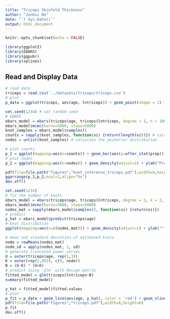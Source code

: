 ```yaml
---
title: "Triceps Skinfold Thickness"
author: "Junhui He"
date: "`r Sys.Date()`"
output: html_document
---
```


```r
knitr::opts_chunk$set(echo = FALSE)
```

```r
library(ggplot2)
library(EBARS)
library(ggpubr)
library(splines)
```


## Read and Display Data

```r
# read data
triceps = read.csv('../datasets/triceps/triceps.csv')
# plot
p_data = ggplot(triceps, aes(age, lntriceps)) + geom_point(shape = 1) + ylim(1.0, 4.0) + xlab('Age in years') + ylab('Triceps skinfold thickness in mm (log)')
```

```r
set.seed(1234) # set random seed
# EBARS
ebars_model = ebars(triceps$age, triceps$lntriceps, degree = 1, n = 1000, gamma = 2)
ebars_model$mcmc(burns=5000, steps=5000)
knot_samples = ebars_model$samples()
counts = sapply(knot_samples, function(xi) {return(length(xi))}) # calculate the number of knots
nodes = unlist(knot_samples) # calculate the posterior distribution

# plot counts
p_1 = ggplot(mapping=aes(x=counts)) + geom_bar(aes(y=after_stat(prop)), width = 0.6) + ylab("Frequency") + xlab("The number of knots") + geom_vline(aes(xintercept=mean(counts)), color="red", linetype="dashed") + scale_x_discrete(limits=factor(1:5))
# plot nodes
p_2 = ggplot(mapping=aes(x=nodes)) + geom_density(adjust=1) + ylab("Probability density") + xlab("Age in years")

pdf(file=file.path("figures","knot_inference_triceps.pdf"),width=8,height=2)
ggarrange(p_1,p_2,ncol=2,align="hv")
dev.off()
```

```r
set.seed(1234)
# fix the number of knots
ebars_model = ebars(triceps$age, triceps$lntriceps, degree = 1, k = 2, n = 1000)
ebars_model$mcmc(burns=5000, steps=5000)
nodes_mat = sapply(ebars_model$samples(), function(xi) {return(xi)})
# predict
y_hat = ebars_model$predict(triceps$age)
# knot distribution
ggplot(mapping=aes(x=c(nodes_mat))) + geom_density(adjust=1) + ylab("") + xlab("")
```

```r
# mean and standard deviation of estimated knots
node = rowMeans(nodes_mat)
node_sd = apply(nodes_mat, 1, sd)
# generate truncated power series
U = outer(triceps$age, rep(1,3))
K = outer(rep(1,892), c(0, node))
B = (U-K) * (U>K)
# predict using `glm` with design matrix
fitted_model = glm(triceps$lntriceps~B)
summary(fitted_model)
```

```r
y_hat = fitted_model$fitted.values
# plot
p_fit = p_data + geom_line(aes(age, y_hat), color = 'red') + geom_vline(aes(xintercept=node[1]), linetype="dashed") + geom_vline(aes(xintercept=node[2]), linetype="dashed")
pdf(file=file.path("figures","triceps.pdf"),width=8,height=6)
p_fit
dev.off()
```


